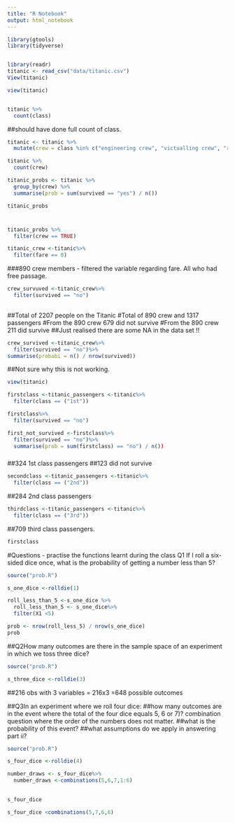 ```yaml
---
title: "R Notebook"
output: html_notebook
---
```

```r
library(gtools)
library(tidyverse)


library(readr)
titanic <- read_csv("data/titanic.csv")
View(titanic)
```
```r
view(titanic)

```
```r

```

```r
titanic %>%
  count(class)
```

##should have done full count of class.

```r
titanic <- titanic %>%
  mutate(crew = class %in% c("engineering crew", "victualling crew", "restaurant staff", "deck crew"))
```

```r
titanic %>%
  count(crew)
```

```r
titanic_probs <- titanic %>%
  group_by(crew) %>%
  summarise(prob = sum(survived == "yes") / n()) 

titanic_probs
```
#

```r
titanic_probs %>%
  filter(crew == TRUE)
```



```r
titanic_crew <-titanic%>%
  filter(fare == 0)
```
###890 crew members - filtered the variable regarding fare.  All who had free passage.
```r
crew_survuved <-titanic_crew%>%
  filter(survived == "no")
  
```

##Total of 2207 people on the Titanic
#Total of 890 crew and 1317 passengers
#From the 890 crew 679 did not survive
#From the 890 crew 211 did survive
##Just realised there are some NA in the data set !!


```r
crew_survived <-titanic_crew%>%
  filter(survived == "no")%>%
summarise(probabi = n() / nrow(survived))
```

##Not sure why this is not working.


```r
view(titanic)

```
```r
firstclass <-titanic_passengers <-titanic%>%
  filter(class == ("1st"))
```
```r
firstclass%>%
  filter(survived == "no")
```

```r
first_not_survived <-firstclass%>%
  filter(survived == "no")%>%
  summarise(prob = sum(firstclass) == "no") / n())
```

###

##324 1st class passengers
##123 did not survive

```r
secondclass <-titanic_passengers <-titanic%>%
  filter(class == ("2nd"))
```
##284 2nd class passengers

```r
thirdclass <-titanic_passengers <-titanic%>%
  filter(class == ("3rd"))
```
##709 third class passengers.



```r
firstclass
```








#Questions - practise the functions learnt during the class
Q1 If I roll a six-sided dice once, what is the probability of getting a number less than 5?

```r
source("prob.R")

s_one_dice <-rolldie(1)

```


```r
roll_less_than_5 <-s_one_dice %>%
  roll_less_than_5 <- s_one_dice%>%
  filter(X1 <5)

prob <- nrow(roll_less_5) / nrow(s_one_dice)
prob
```






##Q2How many outcomes are there in the sample space of an experiment in which we toss three dice?

```r
source("prob.R")

s_three_dice <-rolldie(3)
```
##216 obs with 3 variables = 216x3 =648 possible outcomes

##Q3In an experiment where we roll four dice:
##how many outcomes are in the event where the total of the four dice equals 5, 6 or 7)? combination question where the order of the numbers does not matter.
##what is the probability of this event?
##what assumptions do we apply in answering part ii?

```r
source("prob.R")

s_four_dice <-rolldie(4)
```

```r
number_draws <- s_four_dice%>%
  number_draws <-combinations(5,6,7,1:6)
          

```

```r
s_four_dice
```

```r
s_four_dice <combinations(5,7,6,6)
```


